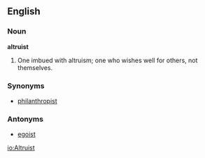 ==English==

===Noun===
'''altruist'''
#One imbued with altruism; one who wishes well for others, not themselves.

===Synonyms===
*[[philanthropist]]

===Antonyms===
*[[egoist]]

[[io:Altruist]]